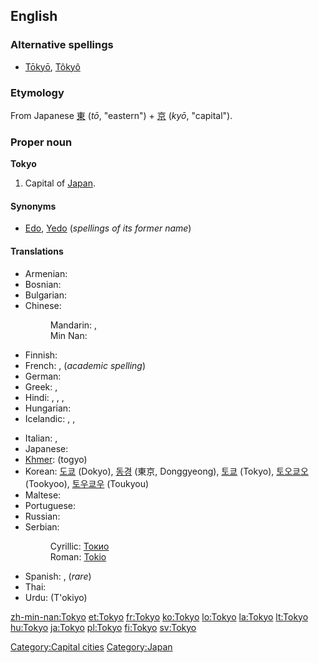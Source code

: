 {{wikipedia}}
{{also|tokyō|tōkyo|Tōkyō}}
==English==

===Alternative spellings===
* [[Tōkyō]], [[Tôkyô]]

===Etymology===
From Japanese [[東]] (''tō'', "eastern") + [[京]] (''kyō'', "capital").

===Proper noun===
'''Tokyo'''

# Capital of [[Japan]].

====Synonyms====
* [[Edo]], [[Yedo]] (''spellings of its former name'')

====Translations====
{{trans-top|capital of Japan}}
* Armenian: {{t-|hy|Տոկիո|tr=Tokio|sc=Armn|xs=Armenian}}
* Bosnian: {{t-|bs|Tokio|m}}
* Bulgarian: {{t-|bg|Токио|m|sc=Cyrl}}
* Chinese:
*: Mandarin: {{t-|cmn|東京|tr=Dōngjīng|sc=Hani|xs=Mandarin}}, {{t-|cmn|东京|tr=Dōngjīng|sc=Hani|xs=Mandarin}}
*: Min Nan: {{t|nan|Tang-kiaⁿ|xs=Min Nan}}
* Finnish: {{t+|fi|Tokio}}
* French: {{t+|fr|Tokyo}}, (''academic spelling'') {{t+|fr|Tōkyō}}
* German: {{t+|de|Tokio}}
* Greek: {{t-|el|Τόκιο|n|tr=Tókio|sc=Grek}}, {{t-|el|Τόκυο|n|tr=Tókyo|sc=Grek}}
* Hindi: {{t|hi|टोक्यो|tr=T'okyo|sc=Deva|xs=Hindi}}, {{t|hi|टोकियो|tr=T'okiyo|sc=Deva|xs=Hindi}}, {{t|hi|तोक्यो|tr=Tokyo|sc=Deva|xs=Hindi}}, {{t|hi|तोकियो|tr=Tokiyo|sc=Deva|xs=Hindi}}
* Hungarian: {{t+|hu|Tokió}}
* Icelandic: {{t-|is|Tokyo}}, {{t|is|Tókýó}}, {{t|is|Tókíó}}
{{trans-mid}}
* Italian: {{t-|it|Tokyo|f}}, {{t-|it|Tokio}}
* Japanese: {{t+|ja|東京|tr=とうきょう, Tōkyō|sc=Jpan}}
* [[Khmer]]: {{Khmr|[[តូក្យូ]]}} (togyo)
* Korean: [[도쿄]] (Dokyo), [[동경]] (東京, Donggyeong), [[토쿄]] (Tokyo), [[토오쿄오]] (Tookyoo), [[토우쿄우]] (Toukyou)
* Maltese: {{t|mt|Tokjo|xs=Maltese}}
* Portuguese: {{t|pt|Tóquio|m}}
* Russian: {{t-|ru|Токио|m|tr=Tókio|sc=Cyrl}} {{indeclinable}}
* Serbian:
*: Cyrillic: [[Токио#Serbian|Токио]] {{m}}
*: Roman: [[Tokio#Serbian|Tokio]] {{m}}
* Spanish: {{t+|es|Tokio}}, (''rare'') {{t-|es|Tokyo|m}}
* Thai: {{t+|th|โตเกียว|tr=tōgieow|xs=Thai}}
* Urdu: {{fa-Arab|[[ٹوکیو]]}} (T'okiyo)
{{trans-bottom}}

[[Category:Capital cities]]
[[Category:Japan]]

[[zh-min-nan:Tokyo]]
[[et:Tokyo]]
[[fr:Tokyo]]
[[ko:Tokyo]]
[[lo:Tokyo]]
[[la:Tokyo]]
[[lt:Tokyo]]
[[hu:Tokyo]]
[[ja:Tokyo]]
[[pl:Tokyo]]
[[fi:Tokyo]]
[[sv:Tokyo]]